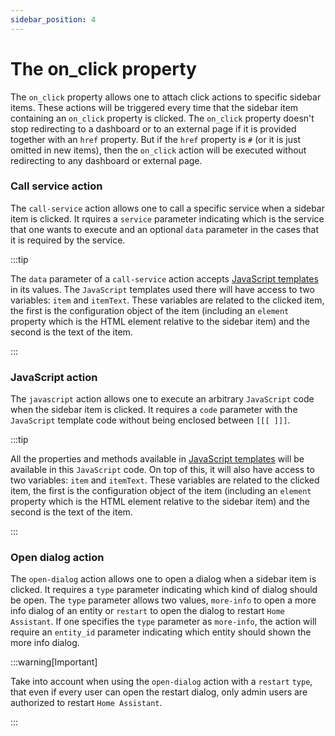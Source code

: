 ```yaml
---
sidebar_position: 4
---
```



# The on_click property

The `on_click` property allows one to attach click actions to specific sidebar items. These actions will be triggered every time that the sidebar item containing an `on_click` property is clicked. The `on_click` property doesn't stop redirecting to a dashboard or to an external page if it is provided together with an `href` property. But if the `href` property is `#` (or it is just omitted in new items), then the `on_click` action will be executed without redirecting to any dashboard or external page.

### Call service action

The `call-service` action allows one to call a specific service when a sidebar item is clicked. It rquires a `service` parameter indicating which is the service that one wants to execute and an optional `data` parameter in the cases that it is required by the service.

:::tip

The `data` parameter of a `call-service` action accepts [JavaScript templates](../templates/javascript-templates) in its values. The `JavaScript` templates used there will have access to two variables: `item` and `itemText`. These variables are related to the clicked item, the first is the configuration object of the item (including an `element` property which is the HTML element relative to the sidebar item) and the second is the text of the item.

:::

<CallServiceAction />

### JavaScript action

The `javascript` action allows one to execute an arbitrary `JavaScript` code when the sidebar item is clicked. It requires a `code` parameter with the `JavaScript` template code without being enclosed between `[[[ ]]]`.

:::tip

All the properties and methods available in [JavaScript templates](../templates/javascript-templates) will be available in this `JavaScript` code. On top of this, it will also have access to two variables: `item` and `itemText`. These variables are related to the clicked item, the first is the configuration object of the item (including an `element` property which is the HTML element relative to the sidebar item) and the second is the text of the item. 

:::

<JavaScriptAction />

### Open dialog action

The `open-dialog` action allows one to open a dialog when a sidebar item is clicked. It requires a `type` parameter indicating which kind of dialog should be open. The `type` parameter allows two values, `more-info` to open a more info dialog of an entity or `restart` to open the dialog to restart `Home Assistant`. If one specifies the `type` parameter as `more-info`, the action will require an `entity_id` parameter indicating which entity should shown the more info dialog.

:::warning[Important]

Take into account when using the `open-dialog` action with a `restart` `type`, that even if every user can open the restart dialog, only admin users are authorized to restart `Home Assistant`.

:::

<OpenDialogAction />